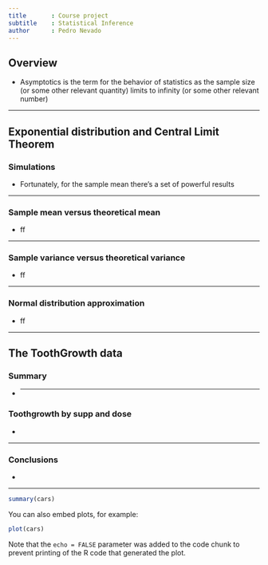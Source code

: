 ```yaml
---
title       : Course project
subtitle    : Statistical Inference
author      : Pedro Nevado
---
```

## Overview

* Asymptotics is the term for the behavior of statistics as the sample size (or some other relevant quantity) limits to infinity (or some other relevant number)


---

## Exponential distribution and Central Limit Theorem

### Simulations

- Fortunately, for the sample mean there's a set of powerful results

---

### Sample mean versus theoretical mean

- ff

---

### Sample variance versus theoretical variance

- ff

---

### Normal distribution approximation

- ff

---

## The ToothGrowth data

### Summary

- 
---

### Toothgrowth by supp and dose

- 

---

### Conclusions

- 

---


```r
summary(cars)
```

You can also embed plots, for example:

```r
plot(cars)
```

Note that the `echo = FALSE` parameter was added to the code chunk to prevent printing of the R code that generated the plot.
